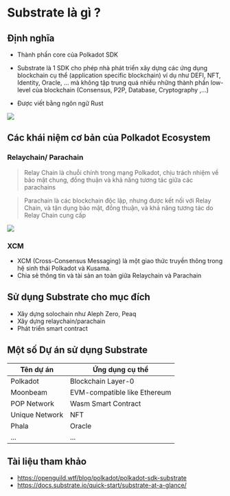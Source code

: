 

# Substrate là gì ? 

## Định nghĩa 

+ Thành phần core của Polkadot SDK 

+ Substrate là 1 SDK cho phép nhà phát triển xây dựng các ứng dụng blockchain cụ thể (application specific blockchain)
ví dụ như DEFI, NFT, Identity, Oracle, ... mà không tập trung quá nhiều những thành phần low-level của blockchain (Consensus, P2P, Database, Cryptography ,...)

+ Được viết bằng ngôn ngữ Rust
 


![](../assets/what_is_substrate.png)


## Các khái niệm cơ bản của Polkadot Ecosystem 


### Relaychain/ Parachain

> Relay Chain là chuỗi chính trong mạng Polkadot, chịu trách nhiệm về bảo mật chung, đồng thuận và khả năng tương tác giữa các parachains

> Parachain là các blockchain độc lập, nhưng được kết nối với Relay Chain, và tận dụng bảo mật, đồng thuận, và khả năng tương tác do Relay Chain cung cấp


![](../assets/relaychain_parachain.png)

### XCM

+ XCM (Cross-Consensus Messaging) là một giao thức truyền thông trong hệ sinh thái Polkadot và Kusama. 
+ Chia sẻ thông tin và tài sản an toàn giữa Relaychain và Parachain 




## Sử dụng Substrate cho mục đích

+ Xây dựng solochain như Aleph Zero, Peaq
+ Xây dựng relaychain/parachain
+ Phát triển smart contract 



## Một số Dự án sử dụng Substrate

| Tên dự án | Ứng dụng cụ thể |
| --- | --- |
| Polkadot | Blockchain Layer-0  |
| Moonbeam | EVM-compatible like Ethereum  |
| POP Network | Wasm Smart Contract  |
| Unique Network | NFT   |
| Phala | Oracle   |
| ... | ...   |


## Tài liệu tham khảo 
+ https://openguild.wtf/blog/polkadot/polkadot-sdk-substrate
+ https://docs.substrate.io/quick-start/substrate-at-a-glance/

